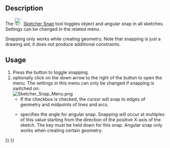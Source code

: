<languages/>

{{Docnav
|[[Sketcher_Grid|Toggle Grid]]
|[[Sketcher_RenderingOrder|Rendering Order]]
|[[Sketcher_Workbench|Sketcher]]
|IconL=Sketcher_Grid.svg
|IconR=Sketcher_RenderingOrder.svg
|IconC=Workbench_Sketcher.svg
}}

{{GuiCommand
|Name=Sketcher Snap
|Workbenches=[[Sketcher_Workbench|Sketcher]]
|Version=0.21
|SeeAlso=[[Sketcher_Grid|Sketcher Grid]]
}}

== Description ==

The [[Image:Sketcher_Snap.svg|24px]] [[Sketcher_Snap|Sketcher Snap]] tool toggles object and angular snap in all sketches. Settings can be changed in the related menu.

Snapping only works while creating geometry. Note that snapping is just a drawing aid, it does not produce additional constraints.

== Usage ==

# Press the {{Button|[[Image:Sketcher_Snap.svg|16px]] [[Sketcher_Snap|Toggle Snap]]}} button to toggle snapping.
# optionally click on the down arrow to the right of the button to open the menu. The settings in this menu can only be changed if snapping is switched on:<br>[[File:Sketcher_Snap_Menu.png]]
#* If the {{MenuCommand|Snap to objects}} checkbox is checked, the cursor will snap to edges of geometry and midpoints of lines and arcs.
#* {{MenuCommand|Snap angle}} specifies the angle for angular snap. Snapping will occur at multiples of this value starting from the direction of the positive X-axis of the sketch. The {{KEY|Ctrl}} key must be held down for this snap. Angular snap only works when creating certain geometry.


{{Docnav
|[[Sketcher_Grid|Toggle Grid]]
|[[Sketcher_RenderingOrder|Rendering Order]]
|[[Sketcher_Workbench|Sketcher]]
|IconL=Sketcher_Grid.svg
|IconR=Sketcher_RenderingOrder.svg
|IconC=Workbench_Sketcher.svg
}}

{{Sketcher_Tools_navi{{#translation:}}}}
{{Userdocnavi{{#translation:}}}}